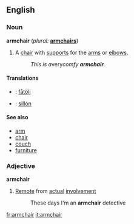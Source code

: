 ==English==

===Noun===
'''armchair'''  (''plural:'' '''[[armchairs]]''')
# A [[chair]] with [[support]]s for the [[arm]]s or [[elbow]]s.
#: ''This is a ''very'' comfy '''armchair'''.''

====Translations====
*{{sv}}: [[fåtölj]]
*{{es}}: [[sillón]]

====See also====
*[[arm]]
*[[chair]]
*[[couch]]
*[[furniture]]

===Adjective===
'''armchair'''
#[[Remote]] from [[actual]] [[involvement]]
#: These days I'm an '''armchair''' detective

[[fr:armchair]]
[[it:armchair]]